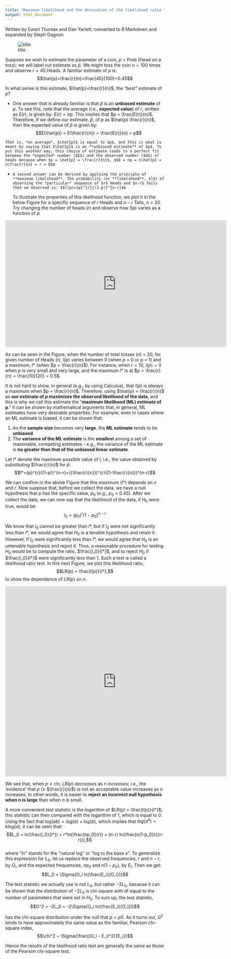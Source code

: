 ```yaml
---
title: "Maximum likelihood and the derivation of the likelihood ratio test statistic"
output: html_document
---
```


Written by Ewart Thomas and Dan Yarlett; converted to R Markdown and expanded by Steph Gagnon  

<div align='center'>
![title](http://mycoinonline.com/bmz_cache/3/3a3a2282a264c7cbaa44f8b6a630f645.image.200x100.jpg)
</div>  

Suppose we wish to estimate the parameter of a coin, $p$ = Prob (Head on a toss); we will label out estimate as $\hat{p}$. We might toss the coin $n = 100$ times and observe $r = 45$ Heads. A familiar estimate of $p$ is: $$\hat{p}=\frac{r}{n}=\frac{45}{100}=0.45$$  

In what sense is this estimate, $\hat{p}=\frac{r}{n}$, the *“best”* estimate of $p$?

*    One answer that is already familiar is that $\hat{p}$ is an **unbiased estimate** of $p$. To see this, note that the average (i.e., **expected value**) of $r$, written as $E(r)$, is given by: $E(r) = np$. This implies that $p = \frac{E(r)}{n}$. Therefore, if we define our estimate, $\hat{p}$, of $p$ as $\hat{p} \frac{r}{n}$, then the expected value of $\hat{p}$ is given by: $$E(\hat{p}) = E(\frac{r}{n}) = \frac{E(r)}{n} = p$$  

    That is, *on average*, $\hat{p}$ is equal to $p$, and this is what is meant by saying that $\hat{p}$ is an **unbiased estimate** of $p$. To put this another way, this choice of estimate leads to a perfect fit between the *expected* number ($E$) and the observed number ($O$) of heads because when $p = \hat{p} = \frac{r}{n}$, $$E = np = n\hat{p} = n\frac{r}{n} = r = O$$

*     A second answer can be derived by applying the principle of **maximum likelihood**. The probability (or **likelihood**, $l$) of observing the *particular* sequence of $r$ Heads and $n-r$ Tails that we observed is: $$l(p)={p}^{r}{(1-p)}^{n-r}$$

    To illustrate the properties of this likelihood function, we plot it in the below Figure for a specific sequence of $r$ Heads and $n-r$ Tails, $n = 20$. Try changing the number of heads ($r$) and observe how $l(p)$ varies as a function of $p$.   

<iframe src="http://spark.rstudio.com/supsych/maximum_likelihood/" style="border: none; width: 700px; height: 400px"></iframe>

As can be seen in the Figure, when the number of total tosses ($n$) = 20, for given number of Heads ($r$), $l(p)$ varies between 0 (when $p$ = 0 or $p$ = 1) and a maximum, $l*$ (when $p = \frac{r}{n}$). For instance, when $r = 10$, $l(p) = 0$ when $p$ is very small and very large, and the maximum $l*$ is at $p = \frac{r}{n} = \frac{10}{20} = 0.5$.  

It is not hard to show, in general (e.g., by using Calculus), that $l(p)$ is *always* a maximum when $p = \frac{r}{n}$. Therefore, using $\hat{p} = \frac{r}{n}$ as **our estimate of $p$ maximizes the observed likelihood of the data**, and this is why we call this estimate the “**maximum likelihood (ML) estimate of p**.” It can be shown by mathematical arguments that, in general, ML estimates have very desirable properties. For example, even in cases where an ML estimate is biased, it can be shown that:

1.  As the **sample size** becomes very **large**, the **ML estimate** tends to be **unbiased**
2.  The **variance of the ML estimate** is the **smallest** among a set of reasonable, competing estimates - e.g., the variance of the ML estimate is **no greater than that of the unbiased linear estimate**.  


Let $l*$ denote the maximum possible value of $l$, i.e., the value obtained by substituting $\frac{r}{n}$ for $\hat{p}$: $$l*={p}^{r}{(1-p)}^{n-r}=({\frac{r}{n}})^{r}{(1-\frac{r}{n})}^{n-r}$$  

We can confirm in the above Figure that this maximum ($l*$) depends on $n$ and $r$. Now suppose that, before we collect the data, we have a null hypothesis that p has the specific value, $p_0$ (e.g., $p_0$ = 0.45). After we collect the data, we can now say that the likelihood of the data, if $H_0$ were true, would be: $$l_0 = (p_0)^{r}({1-p_0})^{n-r}$$  

We know that $l_0$ cannot be greater than $l*$, but if $l_0$ were not significantly less than $l*$, we would agree that $H_0$ is a tenable hypothesis and retain it. However, if $l_0$ were significantly less than $l*$, we would agree that $H_0$ is an untenable hypothesis and reject it. Thus, a reasonable procedure for testing $H_0$ would be to compute the ratio, $\frac{l_0}{l*}$, and to reject $H_0$ if $\frac{l_0}{l*}$ were significantly less than 1. Such a test is called a likelihood ratio test. In this next Figure, we plot this likelihood ratio, $$LR(p) = \frac{l(p)}{l*},$$ to show the dependence of $LR(p)$ on $n$. 

<iframe src="http://spark.rstudio.com/supsych/maxlik_2/" style="border: none; width: 700px; height: 600px"></iframe>

We see that, when $p ≠ r/n$, $LR(p)$ *decreases* as $n$ $increases$; i.e., the ‘evidence’ that $p$ (≠ $\frac{r}{n}$) is not an acceptable value increases as $n$ increases. In other words, it is easier to **reject an incorrect null hypothesis when n is large** than when n is small.   

A more convenient test statistic is the logarithm of $LR(p) = \frac{l(p)}{l*}$; this statistic can then compared with the logarithm of 1, which is equal to 0. Using the fact that $log(ab) = log(a) + log(b)$, which implies that $log(a^k) = klog(a)$, it can be seen that: $$L_0 = ln(\frac{l_0}{l*}) = r*ln(\frac{np_0}{r}) + (n-r) ln(\frac{n(1-p_0)}{(n-r)}),$$  
where "ln" stands for the "natural log" or "log to the base $e$". To generalize this expression for $L_0$, let us replace the observed frequencies, $r$ and $n-r$, by $O_i$, and the expected frequencies, $np_0$ and $n(1-p_0)$, by $E_i$. Then we get: $$L_0 = \Sigma{O_i ln(\frac{E_i}{O_i})}$$   

The test statistic we actually use is not $L_0$, but rather $-2L_0$, because it can be shown that the distribution of $-2L_0$ is chi-square with df equal to the number of parameters that were set in $H_0$. To sum up, the test statistic, $$G^2 = -2L_0 = -2\Sigma{O_i ln(\frac{E_i}{O_i})}$$ 

has the chi-square distribution under the null that $p = p0$. As it turns out, $G^2$ tends to have approximately the same value as the familiar, Pearson chi-square index,
$$\chi^2 = \Sigma{\frac{(O_i - E_i)^2}{E_i}}$$   

Hence the results of the likelihood ratio test are generally the same as those of the Pearson chi-square test.